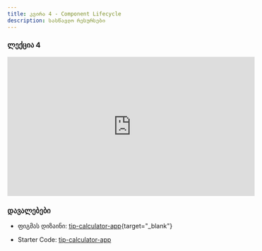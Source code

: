 ```yaml
---
title: კვირა 4 - Component Lifecycle
description: სასწავლო რესურსები
---
```


### ლექცია 4
<iframe width="560" height="315" src="https://www.youtube.com/embed/OM6ORAnCZxU?si=vFnplun9IPBKF5tr" title="YouTube video player" frameborder="0" allow="accelerometer; autoplay; clipboard-write; encrypted-media; gyroscope; picture-in-picture; web-share" allowfullscreen></iframe>


### დავალებები

- ფიგმას დიზაინი: [tip-calculator-app](https://www.figma.com/file/CELgSjSm9RGfClpFBWm7kp/tip-calculator-app?type=design&node-id=0-1&mode=design){target="_blank"}

- Starter Code: [tip-calculator-app](/zip-files/tip-calculator-app-main.zip)